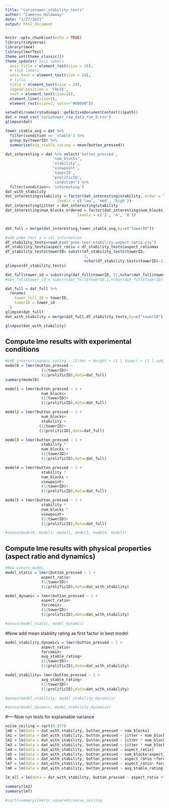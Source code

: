 ```yaml
---
title: "curiotower_stability_tests"
author: "Cameron Holdaway"
date: "1/27/2021"
output: html_document
---
```


```r
knitr::opts_chunk$set(echo = TRUE)
library(tidyverse)
library(lme4)
library(lmerTest)
theme_set(theme_classic())
theme_update(# axis labels
  axis.title = element_text(size = 28),
  # tick labels
  axis.text = element_text(size = 24),
  # title 
  title = element_text(size = 24),
  legend.position = 'FALSE', 
  text = element_text(size=16), 
  element_line(size=1), 
  element_rect(size=2, color="#00000"))
```

```r
setwd(dirname(rstudioapi::getActiveDocumentContext()$path))
dat = read_csv('curiotower_raw_data_run_0.csv')
glimpse(dat)

tower_stable_avg = dat %>% 
  filter(condition == 'stable') %>% 
  group_by(towerID) %>% 
  summarise(avg_stable_rating = mean(button_pressed))

dat_interesting = dat %>% select('button_pressed',
                     'num_blocks',
                     'stability',
                     'viewpoint',
                     'towerID',
                     'prolificID', 
                     'condition') %>% 
  filter(condition== 'interesting')
dat_with_stability
dat_interesting$stability = factor(dat_interesting$stability, order = TRUE, 
                       levels = c('low', 'med', 'high'))
dat_interesting$jitter = dat_interesting$stability
dat_interesting$num_blocks_ordered = factor(dat_interesting$num_blocks, order = TRUE, 
                                levels = c('2', '4', '8'))


dat_full = merge(dat_interesting,tower_stable_avg,by=c("towerID"))
```


```r

#add poke test a x-val information
df_stability_tests=read_csv('poke-test-stability-aspect-ratio.csv')
df_stability_tests$aspect_ratio = df_stability_tests$aspect_ratiomax
df_stability_tests$towerID= substr(df_stability_tests$towerID,
                                   1,
                                   nchar(df_stability_tests$towerID)-2)
glimpse(df_stability_tests)

dat_full$tower_id = substring(dat_full$towerID, 12,nchar(dat_full$towerID)-2)
#dat_full$tower_id = substr(dat_full$towerID,1,nchar(dat_full$towerID)-2)

dat_full = dat_full %>% 
  rename(
    tower_full_ID = towerID,
    towerID = tower_id
  )
glimpse(dat_full)
dat_with_stability = merge(dat_full,df_stability_tests,by=c("towerID"))

```

```r
glimpse(dat_with_stability)
```



## Compute lme results with experimental conditions

```r
#LME interestingness_rating ~ Jitter + Height + (1 | tower) + (1 | subjID)
model0 = lmer(button_pressed ~ 
                (1|towerID)+
                (1|prolificID),data=dat_full)
summary(model0)

model1 = lmer(button_pressed ~ 1 + 
                num_blocks+
                (1|towerID)+
                (1|prolificID),data=dat_full)

model2 = lmer(button_pressed ~ 1 + 
                num_blocks+
                stability + 
               (1|towerID)+
               (1|prolificID),data=dat_full)

model3 = lmer(button_pressed ~ 1 + 
                stability * 
                num_blocks +
                (1|towerID)+
                (1|prolificID),data=dat_full)

model4 = lmer(button_pressed ~ 1 + 
                stability *
                num_blocks +
                viewpoint+
                (1|towerID)+
                (1|prolificID),data=dat_full)

model5 = lmer(button_pressed ~ 1 + 
                stability *
                num_blocks *
                viewpoint+
                (1|towerID)+
                (1|prolificID),data=dat_full)

#anova(model0, model1, model2, model3, model4, model5)
```

## Compute lme results with physical properties (aspect ratio and dynamics)
```r
#Now create model
model_static = lmer(button_pressed ~ 1 + 
                aspect_ratio+
                (1|towerID)+
                (1|prolificID),data=dat_with_stability)

model_dynamic = lmer(button_pressed ~ 1 + 
                aspect_ratio+
                forcemin+
                (1|towerID)+
                (1|prolificID),data=dat_with_stability)

#anova(model_static, model_dynamic)

```

#Now add mean stability rating as first factor in best model
```r
model_stability_dynamics = lmer(button_pressed ~ 1 + 
                aspect_ratio+
                forcemin+
                avg_stable_rating+
                (1|towerID)+
                (1|prolificID),data=dat_with_stability)

model_stability= lmer(button_pressed ~ 1 + 
                avg_stable_rating+
                (1|towerID)+
                (1|prolificID),data=dat_with_stability)

#anova(model_stability, model_stability_dynamics)

#anova(model_dynamic, model_stability_dynamics)
```

#----Now run tests for explainable variance

```r

noise_ceiling = sqrt(0.977)
lm0 = lm(data = dat_with_stability, button_pressed ~ num_blocks)
lm1 = lm(data = dat_with_stability, button_pressed ~ jitter + num_blocks)
lm2 = lm(data = dat_with_stability, button_pressed ~ jitter * num_blocks)
lm3 = lm(data = dat_with_stability, button_pressed ~ jitter * num_blocks + viewpoint)
lm4 = lm(data = dat_with_stability, button_pressed ~ aspect_ratio)
lm5 = lm(data = dat_with_stability, button_pressed ~ num_blocks*aspect_ratio)
lm6 = lm(data = dat_with_stability, button_pressed ~ aspect_ratio +forcemin) 
lm7 = lm(data = dat_with_stability, button_pressed ~ aspect_ratio+ forcemin + avg_stable_rating)
lm8 = lm(data = dat_with_stability, button_pressed ~ avg_stable_rating)

lm_all = lm(data = dat_with_stability, button_pressed ~ aspect_ratio +forcemin + avg_stable_rating+ jitter * num_blocks)

summary(lm2)
summary(lm7)

#sqrt(summary(lm4)$r.squared)/noise_ceiling

```






